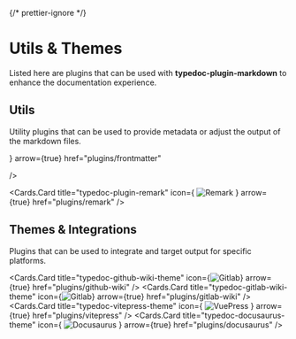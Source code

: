 {/* prettier-ignore */}

# Utils & Themes

Listed here are plugins that can be used with **typedoc-plugin-markdown** to enhance the documentation experience.

## Utils

Utility plugins that can be used to provide metadata or adjust the output of the markdown files.

<Cards num={2}>
  <Cards.Card
    title="typedoc-plugin-frontmatter"
    icon={<FontAwesomeIcon icon={faFileLines} />}
    arrow={true}
    href="plugins/frontmatter"

/>

  <Cards.Card
    title="typedoc-plugin-remark"
    icon={
      <Image src="/logos/remark-logo.png" alt="Remark" width={26} height={26} />
    }
    arrow={true}
    href="plugins/remark"
  />
</Cards>

## Themes & Integrations

Plugins that can be used to integrate and target output for specific platforms.

<Cards num={2}>

  <Cards.Card
    title="typedoc-github-wiki-theme"
    icon={<Image src="/logos/github-logo.svg" alt="Gitlab" width={26} height={26} />}
    arrow={true}
    href="plugins/github-wiki"
  />
  <Cards.Card
    title="typedoc-gitlab-wiki-theme"
    icon={<Image src="/logos/gitlab-logo.png" alt="Gitlab" width={26} height={26} />}
    arrow={true}
    href="plugins/gitlab-wiki"
  />
<Cards.Card
    title="typedoc-vitepress-theme"
    icon={
      <Image src="/logos/vuepress-logo.png" alt="VuePress" width={26} height={26} />
    }
    arrow={true}
    href="plugins/vitepress"
  />
  <Cards.Card
    title="typedoc-docusaurus-theme"
    icon={
      <Image
        src="/logos/docusaurus-logo.svg"
        alt="Docusaurus"
        width={26}
        height={26}
      />
    }
    arrow={true}
    href="plugins/docusaurus"
  />
</Cards>
